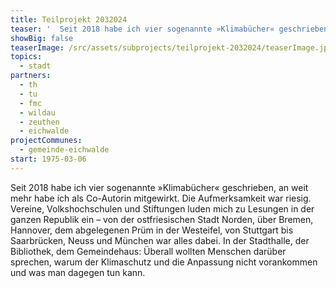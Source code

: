 ```yaml
---
title: Teilprojekt 2032024
teaser: '  Seit 2018 habe ich vier sogenannte »Klimabücher« geschrieben, an weit mehr habe ich als Co-Autorin mitgewirkt. Die Aufmerksamkeit war riesig. Vere'
showBig: false
teaserImage: /src/assets/subprojects/teilprojekt-2032024/teaserImage.jpg
topics:
  - stadt
partners:
  - th
  - tu
  - fmc
  - wildau
  - zeuthen
  - eichwalde
projectCommunes:
  - gemeinde-eichwalde
start: 1975-03-06
---
```

Seit 2018 habe ich vier sogenannte »Klimabücher« geschrieben, an weit mehr habe ich als Co-Autorin mitgewirkt. Die Aufmerksamkeit war riesig. Vereine, Volkshochschulen und Stiftungen luden mich zu Lesungen in der ganzen Republik ein – von der ostfriesischen Stadt Norden, über Bremen, Hannover, dem abgelegenen Prüm in der Westeifel, von Stuttgart bis Saarbrücken, Neuss und München war alles dabei. In der Stadthalle, der Bibliothek, dem Gemeindehaus: Überall wollten Menschen darüber sprechen, warum der Klimaschutz und die Anpassung nicht vorankommen und was man dagegen tun kann.
